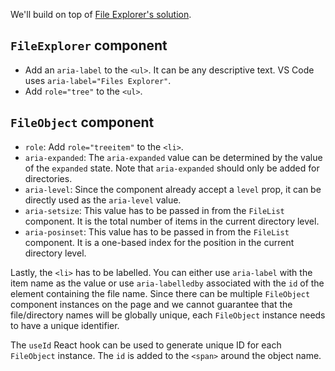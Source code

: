 
We'll build on top of [File Explorer's solution](/questions/user-interface/file-explorer/react/solution).

## `FileExplorer` component

- Add an `aria-label` to the `<ul>`. It can be any descriptive text. VS Code uses `aria-label="Files Explorer"`.
- Add `role="tree"` to the `<ul>`.

## `FileObject` component

- `role`: Add `role="treeitem"` to the `<li>`.
- `aria-expanded`: The `aria-expanded` value can be determined by the value of the `expanded` state. Note that `aria-expanded` should only be added for directories.
- `aria-level`: Since the component already accept a `level` prop, it can be directly used as the `aria-level` value.
- `aria-setsize`: This value has to be passed in from the `FileList` component. It is the total number of items in the current directory level.
- `aria-posinset`: This value has to be passed in from the `FileList` component. It is a one-based index for the position in the current directory level.

Lastly, the `<li>` has to be labelled. You can either use `aria-label` with the item name as the value or use `aria-labelledby` associated with the `id` of the element containing the file name. Since there can be multiple `FileObject` component instances on the page and we cannot guarantee that the file/directory names will be globally unique, each `FileObject` instance needs to have a unique identifier.

The `useId` React hook can be used to generate unique ID for each `FileObject` instance. The `id` is added to the `<span>` around the object name.

<TestCases />

